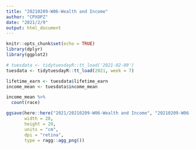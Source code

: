 ```yaml
---
title: "20210209-W06-Wealth and Income"
author: "CPXOPZ"
date: "2021/2/9"
output: html_document
---
```


```r
knitr::opts_chunk$set(echo = TRUE)
library(dplyr)
library(ggplot2)
```

```r
# tuesdata <- tidytuesdayR::tt_load('2021-02-09')
tuesdata <- tidytuesdayR::tt_load(2021, week = 7)

lifetime_earn <- tuesdata$lifetime_earn
income_mean <- tuesdata$income_mean
```

```r
income_mean %>% 
  count(race)
```

```r


ggsave(here::here("2021/20210209-W06-Wealth and Income", "20210209-W06-Wealth_and_Income.png"),
       width = 20,
       height = 20,
       units = "cm",
       dpi = "retina",
       type = ragg::agg_png())

```

